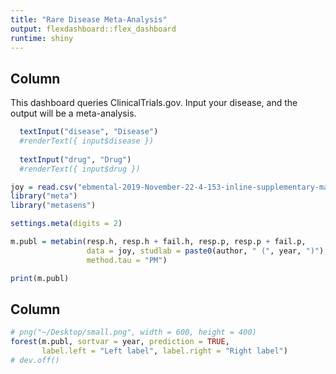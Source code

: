 ```yaml
---
title: "Rare Disease Meta-Analysis"
output: flexdashboard::flex_dashboard
runtime: shiny
---
```

  
  Column
-------------------------------------
  
  This dashboard queries ClinicalTrials.gov. Input your disease, and the output will be a meta-analysis.
  
```r
  textInput("disease", "Disease")
  #renderText({ input$disease })
  
  textInput("drug", "Drug")
  #renderText({ input$drug })
```
  
```r
joy = read.csv("ebmental-2019-November-22-4-153-inline-supplementary-material-1.txt")
library("meta")
library("metasens")

settings.meta(digits = 2)

m.publ = metabin(resp.h, resp.h + fail.h, resp.p, resp.p + fail.p,
                 data = joy, studlab = paste0(author, " (", year, ")"),
                 method.tau = "PM")

print(m.publ)

```

  Column
-------------------------------------

```r

# png("~/Desktop/small.png", width = 600, height = 400)
forest(m.publ, sortvar = year, prediction = TRUE,
       label.left = "Left label", label.right = "Right label")
# dev.off()

```
